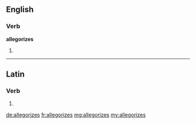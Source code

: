 ==English==

===Verb===
'''allegorizes'''

# {{third-person singular of|allegorize}}

----

==Latin==

===Verb===
{{la-verb-form|allēgorīzēs}}

# {{conjugation of|allegorizo|allēgorīzō|2|s|pres|act|sub|lang=la}}

[[de:allegorizes]]
[[fr:allegorizes]]
[[mg:allegorizes]]
[[my:allegorizes]]